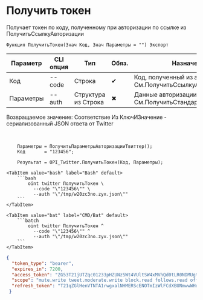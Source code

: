 ﻿---
sidebar_position: 2
description: Получить токен и другие функции для работы с Twitter в Открытом пакете интеграций - бесплатной open-source библиотеке интеграций для 1С:Предприятие 8, OneScript и CLI
keywords: [1C, 1С, 1С:Предприятие, 1С:Предприятие 8.3, API, Интеграция, Сервисы, Обмен, OneScript, CLI, Twitter]
---


# Получить токен
 Получает токен по коду, полученному при авторизации по ссылке из ПолучитьСсылкуАвторизации



`Функция ПолучитьТокен(Знач Код, Знач Параметры = "") Экспорт`

  | Параметр | CLI опция | Тип | Обяз. | Назначение |
  |-|-|-|-|-|
  | Код | --code | Строка | &#x2714; | Код, полученный из авторизации См.ПолучитьСсылкуАвторизации |
  | Параметры | --auth | Структура из Строка | &#x2716; | Данные авторизации. См.ПолучитьСтандартныеПараметры |

  
  Возвращаемое значение:   Соответствие Из КлючИЗначение - сериализованный JSON ответа от Twitter

<br/>




```bsl title="Пример использования для 1С:Предприятие/OneScript"
    Параметры = ПолучитьПараметрыАвторизацииТвиттер();
    Код       = "123456";

    Результат = OPI_Twitter.ПолучитьТокен(Код, Параметры);
```
    

 <Tabs>
  
    <TabItem value="bash" label="Bash" default>
        ```bash
            oint twitter ПолучитьТокен \
              --code "\"123456\"" \
              --auth "\"/tmp/w20zc3no.zyx.json\""
        ```
    </TabItem>
  
    <TabItem value="bat" label="CMD/Bat" default>
        ```batch
            oint twitter ПолучитьТокен ^
              --code "\"123456\"" ^
              --auth "\"/tmp/w20zc3no.zyx.json\""
        ```
    </TabItem>
</Tabs>


```json title="Результат"
{
  "token_type": "bearer",
  "expires_in": 7200,
  "access_token": "ZG53T21jUTZqc01233pHZUNzSWt4VUltSW4xMVhQd0tLR0NDMUgtZlQ3V3FMOjE3NTczMTg1MTI0MDA6MTowOmF0OjE",
  "scope": "mute.write tweet.moderate.write block.read follows.read offline.access list.write bookmark.read list.read tweet.write space.read block.write like.write like.read users.read tweet.read bookmark.write mute.read follows.write",
  "refresh_token": "T21qZGlHenVTNTA1rwgxalNHMERScENOTmIzWlFCdXBUNmwwWHduUUdoUjh6OjE3NTczMTg1MTI0MDA6MTowOnJ0OjE"
 }
```
